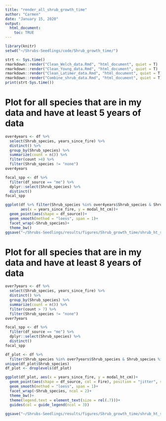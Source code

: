 ```yaml
---
title: "render_all_shrub_growth_time"
author: "Carmen"
date: "January 15, 2020"
output: 
  html_document:
    toc: TRUE
---
```


```r
library(knitr)
setwd("~/Shrubs-Seedlings/code/Shrub_growth_time/")
```

```r
strt <- Sys.time()
rmarkdown::render("Clean_Welch_data.Rmd", "html_document", quiet = T)
rmarkdown::render("Clean_Young_data.Rmd", "html_document", quiet = T)
rmarkdown::render("Clean_Latimer_data.Rmd", "html_document", quiet = T)
rmarkdown::render("Combine_shrub_data.Rmd", "html_document", quiet = T)
print(strt-Sys.time())
```

# Plot for all species that are in my data and have at least 5 years of data
```r
over4years <- df %>% 
  select(Shrub_species, years_since_fire) %>% 
  distinct() %>% 
  group_by(Shrub_species) %>% 
  summarize(count = n()) %>% 
  filter(count >4) %>% 
  filter(Shrub_species != "none")
over4years
```

```r
focal_spp <- df %>% 
  filter(df_source == "me") %>% 
  dplyr::select(Shrub_species) %>% 
  distinct()
focal_spp
```

```r
ggplot(df %>% filter(Shrub_species %in% over4years$Shrub_species & Shrub_species %in% focal_spp$Shrub_species),
       aes(x = years_since_fire, y = modal_ht_cm))+
  geom_point(aes(shape = df_source))+
  geom_smooth(method = "loess", span = 1)+
  facet_wrap(~Shrub_species)+
  theme_bw()
ggsave("~/Shrubs-Seedlings/results/figures/Shrub_growth_time/shrub_ht_spp_9spp.png", width = 10)
```


# Plot for all species that are in my data and have at least 8 years of data
```r
over7years <- df %>% 
  select(Shrub_species, years_since_fire) %>% 
  distinct() %>% 
  group_by(Shrub_species) %>% 
  summarize(count = n()) %>% 
  filter(count > 7) %>% 
  filter(Shrub_species != "none")
over7years
```

```r
focal_spp <- df %>% 
  filter(df_source == "me") %>% 
  dplyr::select(Shrub_species) %>% 
  distinct()
focal_spp
```

```r
df_plot <- df %>% 
  filter(Shrub_species %in% over7years$Shrub_species & Shrub_species %in% focal_spp$Shrub_species)
unique(df_plot$Shrub_species)
df_plot <- droplevels(df_plot)
```


```r
ggplot(df_plot, aes(x = years_since_fire, y = modal_ht_cm))+
  geom_point(aes(shape = df_source, col = Fire), position = "jitter", size = rel(.75))+
  geom_smooth(method = "loess", span = 1)+
  facet_wrap(~Shrub_species, ncol = 2)+
  theme_bw()+
  theme(legend.text = element_text(size = rel(.7)))+
  guides(col = guide_legend(ncol = 3))
    
ggsave("~/Shrubs-Seedlings/results/figures/Shrub_growth_time/shrub_ht_spp_4spp.png", width = 10)
```

